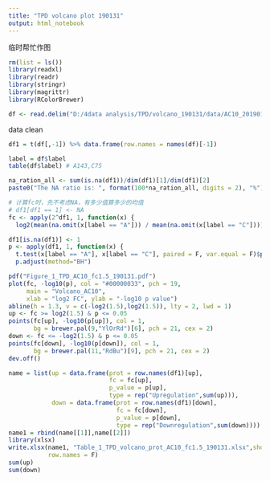 ```yaml
---
title: "TPD volcano plot 190131"
output: html_notebook
---
```


临时帮忙作图
```r
rm(list = ls())
library(readxl)
library(readr)
library(stringr)
library(magrittr)
library(RColorBrewer)

df <- read.delim("D:/4data analysis/TPD/volcano_190131/data/AC10_20190115.txt", stringsAsFactors=FALSE)

```

data clean
```r
df1 = t(df[,-1]) %>% data.frame(row.names = names(df)[-1])

label = df$label
table(df$label) # A143,C75
```

```r
na_ration_all <- sum(is.na(df1))/dim(df1)[1]/dim(df1)[2]
paste0("The NA ratio is: ", format(100*na_ration_all, digits = 2), "%")
```


```r
# 计算fc时，先不考虑NA，有多少值算多少的均值
# df1[df1 == 1] <- NA
fc <- apply(2^df1, 1, function(x) {
  log2(mean(na.omit(x[label == "A"])) / mean(na.omit(x[label == "C"])))})

df1[is.na(df1)] <- 1
p <- apply(df1, 1, function(x) {
  t.test(x[label == "A"], x[label == "C"], paired = F, var.equal = F)$p.value}) %>%
  p.adjust(method="BH")

pdf("Figure_1_TPD_AC10_fc1.5_190131.pdf")
plot(fc, -log10(p), col = "#00000033", pch = 19,
     main = "Volcano_AC10",
     xlab = "log2 FC", ylab = "-log10 p value")
abline(h = 1.3, v = c(-log2(1.5),log2(1.5)), lty = 2, lwd = 1)
up <- fc >= log2(1.5) & p <= 0.05
points(fc[up], -log10(p[up]), col = 1,
       bg = brewer.pal(9,"YlOrRd")[6], pch = 21, cex = 2)
down <- fc <= -log2(1.5) & p <= 0.05
points(fc[down], -log10(p[down]), col = 1,
       bg = brewer.pal(11,"RdBu")[9], pch = 21, cex = 2)
dev.off()

name = list(up = data.frame(prot = row.names(df1)[up],
                            fc = fc[up],
                            p_value = p[up],
                            type = rep("Upregulation",sum(up))),
            down = data.frame(prot = row.names(df1)[down],
                              fc = fc[down],
                              p_value = p[down],
                              type = rep("Downregulation",sum(down))))
name1 = rbind(name[[1]],name[[2]])
library(xlsx)
write.xlsx(name1, "Table_1_TPD_volcano_prot_AC10_fc1.5_190131.xlsx",showNA = T,
           row.names = F)
sum(up)
sum(down)
```

